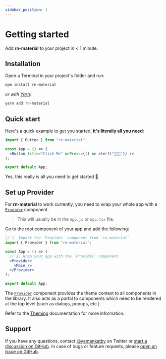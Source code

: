 ```yaml
---
sidebar_position: 1
---
```


# Getting started

Add **rn-material** to your project in < 1 minute.

## Installation

Open a Terminal in your project's folder and run:

```bash
npm install rn-material
```

_or with [Yarn](https://yarnpkg.com/):_

```bash
yarn add rn-material
```

## Quick start

Here's a quick example to get you started, **it's literally all you need**:

```jsx
import { Button } from "rn-material";

const App = () => (
  <Button title="Click Me" onPress={() => alert("🎉🎉🎉")} />
);

export default App;
```

Yes, this really is all you need to get started 🎉.

## Set up Provider

For **rn-material** to work currently, you need to wrap your whole app with a [`Provider`]() component.

> This will usually be in the `App.js` or `App.tsx` file.

Go to the root component of your app and add the following:

```jsx
// 1. Import the `Provider` component from `rn-material`
import { Provider } from "rn-material";

const App = () => (
  // 2. Wrap your app with the `Provider` component
  <Provider>
    <Main />
  </Provider>
);

export default App;
```

The [`Provider`]() component provides the theme context to all components in the library. It also acts as a portal to
components which need to be rendered at the top level (such as dialogs, popups, etc.).

Refer to the [Theming](/guides/theming) documentation for more information.

## Support

If you have any questions, contact [@yamankatby](https://twitter.com/yamankatby) on Twitter
or [start a discussion on GitHub](https://github.com/yamankatby/rn-material/discussions). In case of bugs or feature
requests, please [open an issue on GitHub](https://github.com/yamankatby/rn-material/issues).

